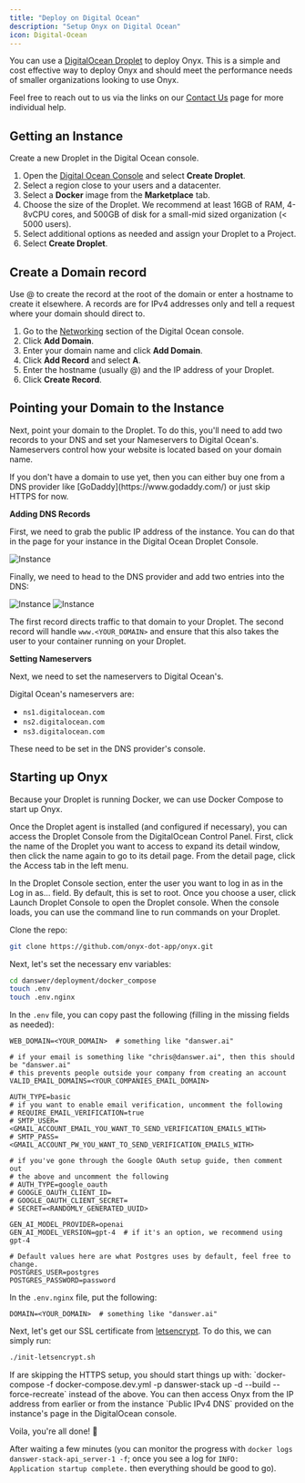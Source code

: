 ```yaml
---
title: "Deploy on Digital Ocean"
description: "Setup Onyx on Digital Ocean"
icon: Digital-Ocean
---
```


You can use a [DigitalOcean Droplet](https://www.digitalocean.com/products/droplets) to deploy Onyx.
This is a simple and cost effective way to deploy Onyx and should meet the performance needs of smaller organizations looking to use Onyx.

Feel free to reach out to us via the links on our [Contact Us](https://docs.danswer.dev/contact_us) page for more individual help.

## Getting an Instance

Create a new Droplet in the Digital Ocean console.

1. Open the [Digital Ocean Console](https://cloud.digitalocean.com/droplets) and select **Create Droplet**.
2. Select a region close to your users and a datacenter.
3. Select a **Docker** image from the **Marketplace** tab.
4. Choose the size of the Droplet. We recommend at least 16GB of RAM, 4-8vCPU cores, and 500GB of disk for a small-mid sized organization (< 5000 users).
5. Select additional options as needed and assign your Droplet to a Project.
6. Select **Create Droplet**.

## Create a Domain record

Use @ to create the record at the root of the domain or enter a hostname to create it elsewhere.
A records are for IPv4 addresses only and tell a request where your domain should direct to.

1. Go to the [Networking](https://cloud.digitalocean.com/networking/domains) section of the Digital Ocean console.
2. Click **Add Domain**.
3. Enter your domain name and click **Add Domain**.
4. Click **Add Record** and select **A**.
5. Enter the hostname (usually @) and the IP address of your Droplet.
6. Click **Create Record**.

## Pointing your Domain to the Instance

Next, point your domain to the Droplet. To do this, you'll need to add two records to your DNS and set your Nameservers to Digital Ocean's.
Nameservers control how your website is located based on your domain name.

<Info>
  If you don't have a domain to use yet, then you can either buy one from a DNS
  provider like [GoDaddy](https://www.godaddy.com/) or just skip HTTPS for now.
</Info>

**Adding DNS Records**

First, we need to grab the public IP address of the instance.
You can do that in the page for your instance in the Digital Ocean Droplet Console.

![Instance](/images/setup_guides/do/InstanceIp.png)

Finally, we need to head to the DNS provider and add two entries into the DNS:

![Instance](/images/setup_guides/do/ARecord.png)
![Instance](/images/setup_guides/do/CnameRecord.png)

The first record directs traffic to that domain to your Droplet.
The second record will handle `www.<YOUR_DOMAIN>` and ensure that this also takes the user to your container running on your Droplet.

**Setting Nameservers**

Next, we need to set the nameservers to Digital Ocean's.

Digital Ocean's nameservers are:

- `ns1.digitalocean.com`
- `ns2.digitalocean.com`
- `ns3.digitalocean.com`

These need to be set in the DNS provider's console.

## Starting up Onyx

Because your Droplet is running Docker, we can use Docker Compose to start up Onyx.

Once the Droplet agent is installed (and configured if necessary), you can access the Droplet Console from the DigitalOcean Control Panel.
First, click the name of the Droplet you want to access to expand its detail window, then click the name again to go to its detail page. From the detail page, click the Access tab in the left menu.

In the Droplet Console section, enter the user you want to log in as in the Log in as… field. By default, this is set to root. Once you choose a user, click Launch Droplet Console to open the Droplet console.
When the console loads, you can use the command line to run commands on your Droplet.

Clone the repo:

```bash
git clone https://github.com/onyx-dot-app/onyx.git
```

Next, let's set the necessary env variables:

```bash
cd danswer/deployment/docker_compose
touch .env
touch .env.nginx
```

In the `.env` file, you can copy past the following (filling in the missing fields as needed):

```
WEB_DOMAIN=<YOUR_DOMAIN>  # something like "danswer.ai"

# if your email is something like "chris@danswer.ai", then this should be "danswer.ai"
# this prevents people outside your company from creating an account
VALID_EMAIL_DOMAINS=<YOUR_COMPANIES_EMAIL_DOMAIN>

AUTH_TYPE=basic
# if you want to enable email verification, uncomment the following
# REQUIRE_EMAIL_VERIFICATION=true
# SMTP_USER=<GMAIL_ACCOUNT_EMAIL_YOU_WANT_TO_SEND_VERIFICATION_EMAILS_WITH>
# SMTP_PASS=<GMAIL_ACCOUNT_PW_YOU_WANT_TO_SEND_VERIFICATION_EMAILS_WITH>

# if you've gone through the Google OAuth setup guide, then comment out
# the above and uncomment the following
# AUTH_TYPE=google_oauth
# GOOGLE_OAUTH_CLIENT_ID=
# GOOGLE_OAUTH_CLIENT_SECRET=
# SECRET=<RANDOMLY_GENERATED_UUID>

GEN_AI_MODEL_PROVIDER=openai
GEN_AI_MODEL_VERSION=gpt-4  # if it's an option, we recommend using gpt-4

# Default values here are what Postgres uses by default, feel free to change.
POSTGRES_USER=postgres
POSTGRES_PASSWORD=password
```

In the `.env.nginx` file, put the following:

```
DOMAIN=<YOUR_DOMAIN>  # something like "danswer.ai"
```

Next, let's get our SSL certificate from [letsencrypt](https://letsencrypt.org/). To do this, we can simply run:

```bash
./init-letsencrypt.sh
```

<Info>
  If are skipping the HTTPS setup, you should start things up with:
  `docker-compose -f docker-compose.dev.yml -p danswer-stack up -d --build
  --force-recreate` instead of the above. You can then access Onyx from the IP
  address from earlier or from the instance `Public IPv4 DNS` provided on the
  instance's page in the DigitalOcean console.
</Info>

Voila, you're all done! 🎉

After waiting a few minutes (you can monitor the progress with
`docker logs danswer-stack-api_server-1 -f`; once you see a log for
`INFO:     Application startup complete.` then everything should be good to go).
